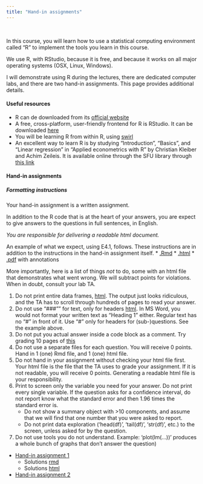 ```yaml
---
title: "Hand-in assignments"
---
```


<br>

In this course, you will learn how to use a statistical computing environment called "R" to implement the tools you learn in this course. 

We use R, with RStudio, because it is free, and because it works on all major operating systems (OSX, Linux, Windows). 

I will demonstrate using R during the lectures, there are dedicated computer labs, and there are two hand-in assignments. This page provides additional details. 

#### Useful resources

* R can de downloaded from its [official website](http://www.r-project.org)
* A free, cross-platform, user-friendly frontend for R is RStudio. It can be downloaded [here](http://www.rstudio.com)
* You will be learning R from within R, using [swirl](http://swirlstats.com/students.html)
* An excellent way to learn R is by studying "Introduction", "Basics", and "Linear regression" in 
    "Applied econometrics with R" by Christian Kleiber and Achim Zeileis. It is available online through the SFU library through [this link](http://link.springer.com/book/10.1007/978-0-387-77318-6/page/1)

#### Hand-in assignments

##### Formatting instructions

Your hand-in assignment is a written assignment. 

In addition to the R code that is at the heart of your answers, you are expect to give answers to the questions in full sentences, in English. 

*You are responsible for delivering a readable html document.*

An example of what we expect, using E4.1, follows. These instructions are in addition to the instructions in the hand-in assignment itself.
* [.Rmd](./assignments/buec333-handin-formatting.Rmd)
* [.html](./assignments/buec333-handin-formatting.html)
* [.pdf](./assignments/buec333-handin-formatting.pdf) with annotations
    
More importantly, here is a list of things *not* to do, some with an html file that demonstrates what went wrong. We will subtract points for violations. When in doubt, consult your lab TA.

1. Do not print entire data frames, [html](./assignments/buec333-handin-formatting-1.html). The output just looks ridiculous, and the TA has to scroll through hundreds of pages to read your answer.
2. Do not use "###"" for text, only for headers [html](./assignments/buec333-handin-formatting-2.html). In MS Word, you would not format your written text as "Heading 1" either. Regular text has no "#" in front of it. Use "#" only for headers for (sub-)questions. See the example above.
3. Do not put you actual answer inside a code block as a comment. Try grading 10 pages of [this](./assignments/buec333-handin-formatting-3.html)
4. Do not use a separate files for each question. You will receive 0 points. Hand in 1 (one) Rmd file, and 1 (one) html file.
5. Do not hand in your assignment without checking your html file first. Your html file is the file that the TA uses to grade your assignment. If it is not readable, you will receive 0 points. Generating a readable html file is your responsibility.
6. Print to screen only the variable you need for your answer. Do not print every single variable. If the question asks for a confidence interval, do not report know what the standard error and then 1.96 times the standard error is.
    - Do not show a summary object with >10 components, and assume that we will find that one number that you were asked to report.
    - Do not print data exploration ('head(df)', 'tail(df)', 'str(df)', etc.) to the screen, unless asked for by the question.
7. Do not use tools you do not understand. Example: 'plot(lm(...))' produces a whole bunch of graphs that don't answer the question)

* [Hand-in assignment 1](./assignments/Handin-1.pdf)
    - Solutions [rmd](./assignments/AnswerKey1.Rmd)
    - Solutions [html](./assignments/AnswerKey1.html)


* [Hand-in assignment 2](./assignments/Handin-2.pdf)
